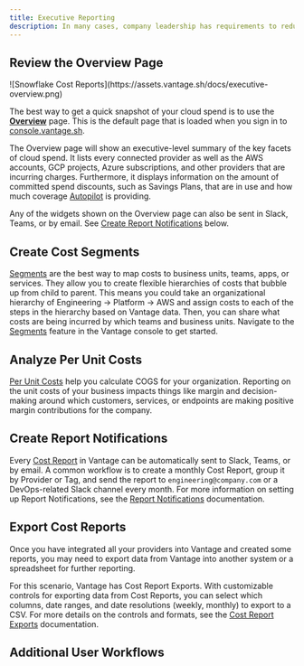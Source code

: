 ```yaml
---
title: Executive Reporting
description: In many cases, company leadership has requirements to reduce cloud spend or develop strategic initiatives related to cost. Vantage provides a suite of tools, built for enterprises to understand where their cloud spending is going, how it is impacting their business, and how to report it for decision-making purposes.
---
```


## Review the Overview Page

<Frame>
![Snowflake Cost Reports](https://assets.vantage.sh/docs/executive-overview.png)
</Frame>

The best way to get a quick snapshot of your cloud spend is to use the [**Overview**](/overview) page. This is the default page that is loaded when you sign in to [console.vantage.sh](https://console.vantage.sh/).

The Overview page will show an executive-level summary of the key facets of cloud spend. It lists every connected provider as well as the AWS accounts, GCP projects, Azure subscriptions, and other providers that are incurring charges. Furthermore, it displays information on the amount of committed spend discounts, such as Savings Plans, that are in use and how much coverage [Autopilot](/autopilot) is providing.

Any of the widgets shown on the Overview page can also be sent in Slack, Teams, or by email. See [Create Report Notifications](/executive_reporting#create-cost-report-notifications) below.

## Create Cost Segments

[Segments](/segments) are the best way to map costs to business units, teams, apps, or services. They allow you to create flexible hierarchies of costs that bubble up from child to parent. This means you could take an organizational hierarchy of Engineering -> Platform -> AWS and assign costs to each of the steps in the hierarchy based on Vantage data. Then, you can share what costs are being incurred by which teams and business units. Navigate to the [Segments](https://console.vantage.sh/segments) feature in the Vantage console to get started.

## Analyze Per Unit Costs

[Per Unit Costs](/per_unit_costs) help you calculate COGS for your organization. Reporting on the unit costs of your business impacts things like margin and decision-making around which customers, services, or endpoints are making positive margin contributions for the company.

## Create Report Notifications

Every [Cost Report](/cost_reports) in Vantage can be automatically sent to Slack, Teams, or by email. A common workflow is to create a monthly Cost Report, group it by Provider or Tag, and send the report to `engineering@company.com` or a DevOps-related Slack channel every month. For more information on setting up Report Notifications, see the [Report Notifications](/report_notifications) documentation.

## Export Cost Reports

Once you have integrated all your providers into Vantage and created some reports, you may need to export data from Vantage into another system or a spreadsheet for further reporting.

For this scenario, Vantage has Cost Report Exports. With customizable controls for exporting data from Cost Reports, you can select which columns, date ranges, and date resolutions (weekly, monthly) to export to a CSV. For more details on the controls and formats, see the [Cost Report Exports](/cost_reports#export-cost-reports) documentation.

## Additional User Workflows

<Columns cols={2}>
<Card title="Team Accountability" icon="users" href="/team_accountability" horizontal />

<Card title="Find Hidden Costs" icon="magnifying-glass" href="/hidden_costs" horizontal />
</Columns>
